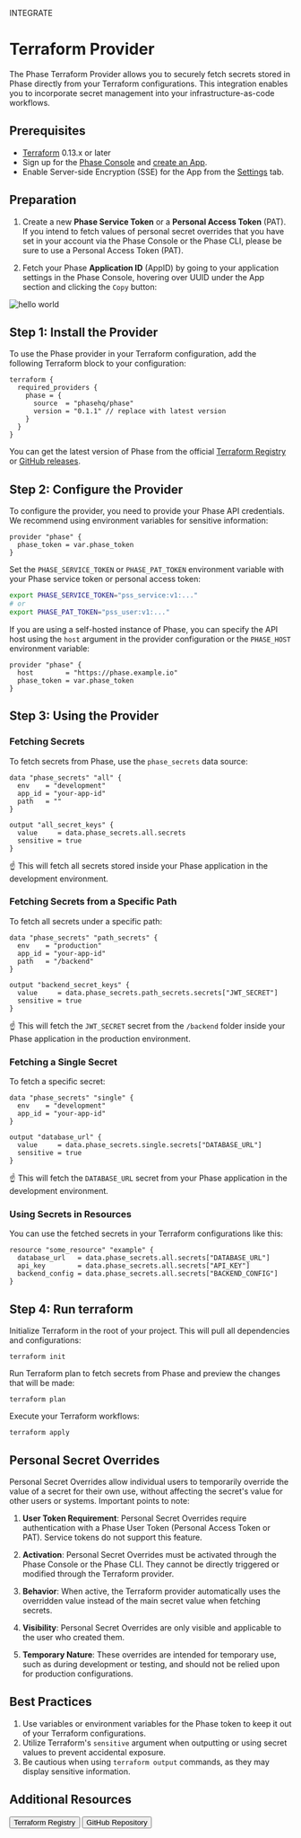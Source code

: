 

<Tag variant="small">INTEGRATE</Tag>

# Terraform Provider

The Phase Terraform Provider allows you to securely fetch secrets stored in Phase directly from your Terraform configurations. This integration enables you to incorporate secret management into your infrastructure-as-code workflows.

## Prerequisites

- [Terraform](https://www.terraform.io/downloads.html) 0.13.x or later
- Sign up for the [Phase Console](/quickstart) and [create an App](/console/apps#create-an-app).
- Enable Server-side Encryption (SSE) for the App from the [Settings](/console/apps#settings) tab.

## Preparation

1. Create a new **Phase Service Token** or a **Personal Access Token** (PAT). If you intend to fetch values of personal secret overrides that you have set in your account via the Phase Console or the Phase CLI, please be sure to use a Personal Access Token (PAT).

2. Fetch your Phase **Application ID** (AppID) by going to your application settings in the Phase Console, hovering over UUID under the App section and clicking the `Copy` button:

![hello world](/assets/images/console/settings/application-id.png)

## Step 1: Install the Provider

To use the Phase provider in your Terraform configuration, add the following Terraform block to your configuration:

```hcl
terraform {
  required_providers {
    phase = {
      source  = "phasehq/phase"
      version = "0.1.1" // replace with latest version
    }
  }
}
```

You can get the latest version of Phase from the official [Terraform Registry](https://registry.terraform.io/providers/phasehq/phase) or [GitHub releases](https://github.com/phasehq/terraform-provider-phase/releases).

## Step 2: Configure the Provider

To configure the provider, you need to provide your Phase API credentials. We recommend using environment variables for sensitive information:

```hcl
provider "phase" {
  phase_token = var.phase_token
}
```

Set the `PHASE_SERVICE_TOKEN` or `PHASE_PAT_TOKEN` environment variable with your Phase service token or personal access token:

```sh
export PHASE_SERVICE_TOKEN="pss_service:v1:..."
# or
export PHASE_PAT_TOKEN="pss_user:v1:..."
```

If you are using a self-hosted instance of Phase, you can specify the API host using the `host` argument in the provider configuration or the `PHASE_HOST` environment variable:

```hcl
provider "phase" {
  host        = "https://phase.example.io"
  phase_token = var.phase_token
}
```

## Step 3: Using the Provider

### Fetching Secrets

To fetch secrets from Phase, use the `phase_secrets` data source:

```hcl
data "phase_secrets" "all" {
  env    = "development"
  app_id = "your-app-id"
  path   = ""
}

output "all_secret_keys" {
  value     = data.phase_secrets.all.secrets
  sensitive = true
}
```

☝️ This will fetch all secrets stored inside your Phase application in the development environment.

### Fetching Secrets from a Specific Path

To fetch all secrets under a specific path:

```hcl
data "phase_secrets" "path_secrets" {
  env    = "production"
  app_id = "your-app-id"
  path   = "/backend"
}

output "backend_secret_keys" {
  value     = data.phase_secrets.path_secrets.secrets["JWT_SECRET"]
  sensitive = true
}
```

☝️ This will fetch the `JWT_SECRET` secret from the `/backend` folder inside your Phase application in the production environment.

### Fetching a Single Secret

To fetch a specific secret:

```hcl
data "phase_secrets" "single" {
  env    = "development"
  app_id = "your-app-id"
}

output "database_url" {
  value     = data.phase_secrets.single.secrets["DATABASE_URL"]
  sensitive = true
}
```
☝️ This will fetch the `DATABASE_URL` secret from your Phase application in the development environment.


### Using Secrets in Resources

You can use the fetched secrets in your Terraform configurations like this:

```hcl
resource "some_resource" "example" {
  database_url   = data.phase_secrets.all.secrets["DATABASE_URL"]
  api_key        = data.phase_secrets.all.secrets["API_KEY"]
  backend_config = data.phase_secrets.all.secrets["BACKEND_CONFIG"]
}
```

## Step 4: Run terraform

Initialize Terraform in the root of your project. This will pull all dependencies and configurations:
```fish
terraform init
```

Run Terraform plan to fetch secrets from Phase and preview the changes that will be made:
```fish
terraform plan
```

Execute your Terraform workflows:
```fish
terraform apply
```

## Personal Secret Overrides

Personal Secret Overrides allow individual users to temporarily override the value of a secret for their own use, without affecting the secret's value for other users or systems. Important points to note:

1. **User Token Requirement**: Personal Secret Overrides require authentication with a Phase User Token (Personal Access Token or PAT). Service tokens do not support this feature.

2. **Activation**: Personal Secret Overrides must be activated through the Phase Console or the Phase CLI. They cannot be directly triggered or modified through the Terraform provider.

3. **Behavior**: When active, the Terraform provider automatically uses the overridden value instead of the main secret value when fetching secrets.

4. **Visibility**: Personal Secret Overrides are only visible and applicable to the user who created them.

5. **Temporary Nature**: These overrides are intended for temporary use, such as during development or testing, and should not be relied upon for production configurations.

## Best Practices

1. Use variables or environment variables for the Phase token to keep it out of your Terraform configurations.
2. Utilize Terraform's `sensitive` argument when outputting or using secret values to prevent accidental exposure.
3. Be cautious when using `terraform output` commands, as they may display sensitive information.

## Additional Resources

<div className="not-prose mb-16 mt-6 flex gap-3">
  <Button
    href="https://registry.terraform.io/providers/phasehq/phase/latest"
    variant="text"
    arrow="right"
  >
    Terraform Registry
  </Button>
  <Button
    href="https://github.com/phasehq/terraform-provider-phase"
    variant="text"
    arrow="right"
  >
    GitHub Repository
  </Button>
</div>